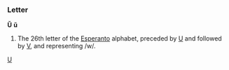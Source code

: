 ===Letter===
'''Ŭ''' '''ŭ'''

#The 26th letter of the [[Esperanto]] alphabet, preceded by [[U]] and followed by [[V]], and representing /w/.
[[Category:Latin letters|U]]